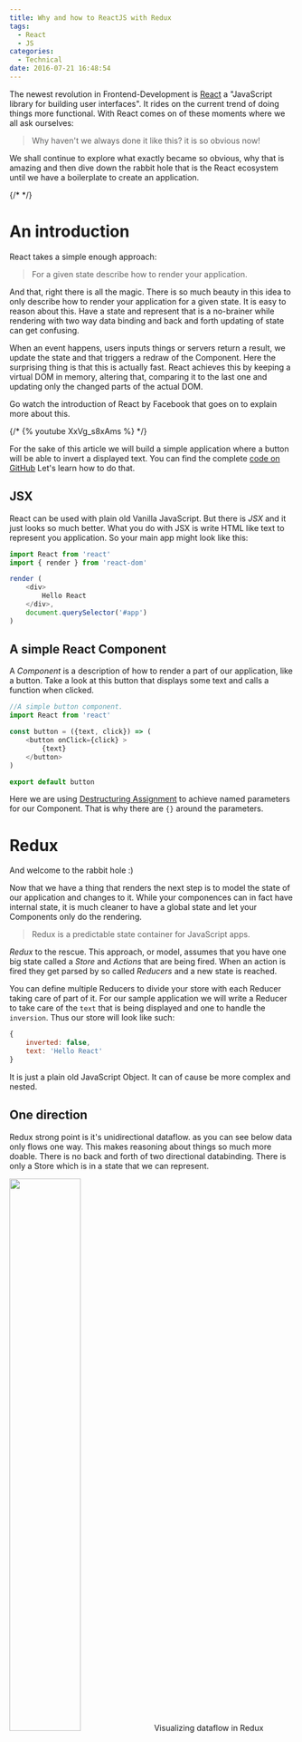 ```yaml
---
title: Why and how to ReactJS with Redux
tags:
  - React
  - JS
categories:
  - Technical
date: 2016-07-21 16:48:54
---
```


The newest revolution in Frontend-Development is [React](https://facebook.github.io/react/) a "JavaScript library for building user interfaces". It rides on the current trend of doing things more functional. With React comes on of these moments where we all ask ourselves:

> Why haven't we always done it like this? it is so obvious now!

We shall continue to explore what exactly became so obvious, why that is amazing and then dive down the rabbit hole that is the React ecosystem until we have a boilerplate to create an application.

{/* <!-- more --> */}

# An introduction

React takes a simple enough approach:

> For a given state describe how to render your application.

And that, right there is all the magic. There is so much beauty in this idea to only describe how to render your application for a given state. It is easy to reason about this. Have a state and represent that is a no-brainer while rendering with two way data binding and back and forth updating of state can get confusing.

When an event happens, users inputs things or servers return a result, we update the state and that triggers a redraw of the Component. Here the surprising thing is that this is actually fast. React achieves this by keeping a virtual DOM in memory, altering that, comparing it to the last one and updating only the changed parts of the actual DOM.

Go watch the introduction of React by Facebook that goes on to explain more about this.

{/* {% youtube XxVg_s8xAms %} */}

For the sake of this article we will build a simple application where a button will be able to invert a displayed text. You can find the complete [code on GitHub](https://github.com/HoverBaum/react-basic) Let's learn how to do that.

## JSX

React can be used with plain old Vanilla JavaScript. But there is _JSX_ and it just looks so much better. What you do with JSX is write HTML like text to represent you application. So your main app might look like this:

```JavaScript
import React from 'react'
import { render } from 'react-dom'

render (
    <div>
        Hello React
    </div>,
    document.querySelector('#app')
)
```

## A simple React Component

A _Component_ is a description of how to render a part of our application, like a button. Take a look at this button that displays some text and calls a function when clicked.

```JavaScript
//A simple button component.
import React from 'react'

const button = ({text, click}) => (
    <button onClick={click} >
        {text}
    </button>
)

export default button
```

Here we are using [Destructuring Assignment](http://es6-features.org/#ParameterContextMatching) to achieve named parameters for our Component. That is why there are `{}` around the parameters.

# Redux

And welcome to the rabbit hole :)

Now that we have a thing that renders the next step is to model the state of our application and changes to it. While your componences can in fact have internal state, it is much cleaner to have a global state and let your Components only do the rendering.

> Redux is a predictable state container for JavaScript apps.

_Redux_ to the rescue. This approach, or model, assumes that you have one big state called a _Store_ and _Actions_ that are being fired. When an action is fired they get parsed by so called _Reducers_ and a new state is reached.

You can define multiple Reducers to divide your store with each Reducer taking care of part of it. For our sample application we will write a Reducer to take care of the `text` that is being displayed and one to handle the `inversion`. Thus our store will look like such:

```JavaScript
{
    inverted: false,
    text: 'Hello React'
}
```

It is just a plain old JavaScript Object. It can of cause be more complex and nested.

## One direction

Redux strong point is it's unidirectional dataflow. as you can see below data only flows one way. This makes reasoning about things so much more doable. There is no back and forth of two directional databinding. There is only a Store which is in a state that we can represent.

<img id="flowDiagram" src="/images/tech/redux-flow.png" style="width: 50%;" />
<span class="caption">Visualizing dataflow in Redux</span>

## Reducers

All [_Reducers_](http://redux.js.org/docs/basics/Reducers.html) will have the same signature `(state, action)`, taking in the last state and the current Action. A Reducer will then check the `action.type` to see if it wants to act on this action and return a new state or the old one. It is important for a reducer to specify an initial state and always return the old state if it doesn't want to react to the action.

An **initial state** for each Reducer is important to generate the initial state of the Redux Store for our application. At the start Redux will call all Reducers with `(undefined, {})` and expects to get a valid instance back. Since we are using ES6 we can handle this using [default parameters](http://es6-features.org/#DefaultParameterValues) like `(state = 'Hello React', action)`.

Returning the **old state** is important for [Reducer composition](http://redux.js.org/docs/basics/Reducers.html#splitting-reducers). This refers to building your store from more than one Reducer. In this scenario each Reducer still gets called for each action though only with the part of the Store they are responsible for. To build the entire Store a Reducer that does not which to act upon an Action should return the old state.

```JavaScript
//The reducer for .text of our store.
const textReducer = (state = 'Hello React', action) => {
    if(action.type === 'SET_TEXT') {
        return action.text
    } else {
        return state
    }
}

export default textReducer
```

## Creating the store

Now that we have Reducers we want to compose them together into a Store. As we will later add things to the creation of the store to do some logging lets keep things clean and first combine all Reducers together. Redux provides `combineReducers` to do just this.

```JavaScript
import { combineReducers } from 'redux'
import inverted from './inverted'
import text from './text'

const reducers = combineReducers({
  inverted,
  text
})

export default reducers
```

Now we can use `createStore`, also provided by Redux, to create a Store from our combined Reducers. We will do this in our `index.js` main entry file by adding:

```JavaScript
import { createStore } from 'redux'
import reducers from './reducers'

const store = createStore(reducers)
```

<span style="display:block;height:2em;"></span>
![Redux helps you to stay organized.](/images/tech/organize.jpg)

## Using the store

To now use the Store for our application we wrap the application into a so called _Provider_ using our Store.

```html
<Provider store="{store}">
  <div>
    <Display />
    <button text="Invert" />
  </div>
</Provider>
```

## Actions

Reduxes way to update the store are [_Actions_](http://redux.js.org/docs/basics/Actions.html) they are created by so called _Actioncreators_. An Action is really just an Event with a single object as payload.

```JavaScript
//Define and export an Actioncreator.
export const setInvertedTrue = () => {
    return {
        type: 'SET_INVERTED_TRUE'
    }
}

export const setText = (text) => {
    return {
        type: 'SET_TEXT',
        text
    }
}
```

The simplest Actioncreator creates and Action that only has a `type`. All actions need to have a type but they may have more payload ontop of their type. Actions can then be _dispatched_. For this Redux provides the dispatch method and we will mostly use this from user input so we will soon so where we get the dispatch method from. For now lets just look at how an Action is dispatched.

```JavaScript
import { setText } from '../actions'

dispatch(setText('New text'))
```

# React and Redux

Now we have React which renders a state of our application and is super good at that and Redux which models the state of our application. Lets get the two of them acquainted.

To let Components talk to the store we will wrap those that need to in _Containers_. Here we will use `connect` which is a magical function provided by Redux to [use it with React](http://redux.js.org/docs/basics/UsageWithReact.html). It takes two arguments `mapStateToProps` and `mapDispatchToProps`, two function that do exactly what they sound like they would. For our button from before this might look like this:

```JavaScript
import { connect } from 'react-redux'
import button from '../components/button'
import { setInvertedTrue, setInvertedFalse } from '../actions'

//Map things from the state onto properties of the component.
const mapStateToProps = (state, ownProperties) => {
    return {
        inverted: state.inverted
    }
}

//Add a function that calls a dispatch.
const mapDispatchToProps = (dispatch) => {
    return {
        click: (inverted) => {
            if(inverted) {
                dispatch(setInvertedFalse())
            } else {
                dispatch(setInvertedTrue())
            }
        }
    }
}

const visibleButtons = connect(
    mapStateToProps,
    mapDispatchToProps
)(button)

export default visibleButtons
```

And here `dispatch` makes an appearance as Redux will provide `mapDispatchToProps` with the `dispatch` function. Another thing you might notice here is that we are passing the `inverted` from the state around. The button really only knows this so it can pass it to its `click` function and we can make the right dispatch. You will find that this is a common pattern. It might seem like a little overhead but this makes sure we can always think in our nice unidirectional dataflow and not access the state at weird and random places. You could also save this in the container in some way but maybe we want to replace the container at some point and keep using the component, so lets put this information there.

# Staying pure

You might have heard the term [_pure function_](https://en.wikipedia.org/wiki/Pure_function) together with React and Redux. A puer function is one that:

- Always returns the same result given an input
- Does not have any _side effects_

So a function that does not alter state of other things or preferably state at all but takes an input and produces an output.

We can gain a lot by using pure functions in the context of Redux and React. Mainly by writing Components and Reducers as pure functions.

> Pure functions will grant us testability and later the ability to _"timetravel"_.

## Pure Components

All examples here are actually pure functions. The Components do not keep state themselves. Anything statefull gets put into the Redux Store and handed to the Component as a property. This makes Components really easy to test as we can just give them a state and can look at how they appear. It also makes them easy to reason about because we are just thinking about a unidirectional flow of data to representation.

This is not to say that Components should have no logic within them. It might make perfect sense to calculate something from an input instead of . But a Component should only change state by dispatching events. This way the store remains the single truth of our applications state.

## Pure Reducers

Pure Reducers will allow for many awesome things. First of which is testability. To ensure that a function returns the right thing given an input can be automated very easily. Even more so when it does not depend on anything else. (Has no side effects).

This mainly means that Reducers should not alter the current state but return a new object. By doing this we can also later implement things like skipping back to a certain state we where at before. Since only Reducers that make changes return new objects this approach stays memory efficient. Wanting to say it does not take up as much storage space as you think as we maintain part of the old structure and simply pointers to new and old parts. There are people who explain this way better than me. Like [the Redux FAQ](https://github.com/reactjs/redux/blob/master/docs/FAQ.md#do-i-have-to-deep-clone-my-state-in-a-reducer-isnt-copying-my-state-going-to-be-slow).

A great help in writing pure Reducers is the ES6 [`Object.assign`](http://devdocs.io/javascript/global_objects/object/assign) which allows us to create new Objects. A common thing you might do is iterate over an array of objects and change a single object within the array. Lets say we have objects with an `id` and `text` property and want to update the text of a single object in a pure way.

```javascript
//Store is actually only the part of the store this reducer is responsible for.
function updateTextForId(store, id, newText) {
  return store.map((obj) => {
    //Find the one object we want to update.
    if (obj.id === id) {
      //Create a new object only where it is needed with the updated text.
      return Object.assign({}, obj, {
        text: newText,
      })
    } else {
      //Else just use the old object.
      return obj
    }
  })
}
```

# Implement a feature

Using something like React or Angular or any other big popular framework frontload a lot of the pain. The gain comes now. Implementing something new now always follows the same schema. I can tell you how to implement anything ever from this point.

1. Build a Reducer
2. Build a Component
3. Connect them

That is literally how you implement anything that you want to add to your application. This makes the effort it takes to implement a new feature quite small and maybe even more importantly enables you to give a good estimate as to how long it takes to implement a feature. It also guaranties you that there are a few simple and contained steps to follow in order to get something to work.

# Structure the code

Here is how our code is structured so far including tests and documentations still to come. As you can see especially JS files are structured according to their purpose into Reducers, Components, Containers and Actions. This structure helps us find the file we want to work on faster.

```bash
.
├── build                          The compiled code
│   ├── index.html                 A way to actually see your app
│   └── js
│       ├── main.js
│       └── main.js.map
├── docs                            Documentation
│   ├── actions                     For Actions in the app
│   └── config                      Config files to generate documentations
│       └── action.config.json
├── node_modules                    Dependencies
├── package.json                    Configuration of your project
├── README.md
├── src                             Stuff your write and resources go here
│   └── js
│       ├── actions                 Redux Actions
│       │   └── index.js
│       ├── components              Pure React Components
│       │   ├── button.js
│       │   └── textDisplay.js
│       ├── containers              Connecting Components to Reduxs store
│       │   ├── visibleButton.js
│       │   └── visibleDisplay.js
│       ├── index.js                Entry point of our app
│       ├── loggingMiddleware.js
│       └── reducers                Redux Reducers
│           ├── index.js            Here Reducers get combined
│           ├── inverted.js         A single Reducer, a part of the store
│           └── text.js
├── test
│   ├── reducers                    Testing individual Reducers
│   │   ├── inverted.js
│   │   └── text.js
│   └── test.js                     Entry point for all tests
└── webpack.config.js               Configuration for webpack
```

# Further down the rabbit hole

![Lets dive further down the rabbit hole, towards the light.](/images/tech/hole.jpg)

Before we finally get to actually see the results of our work I would like to point you to a few things you should consider when building an application with React.

## React Router

[react-router](https://github.com/reactjs/react-router) is a _complete routing library for React_. It does just what it promises, you can use it to build a [one page application](https://en.wikipedia.org/wiki/Single-page_application) using JavaScript to route your user and keeping the URL working. All the good stuff.

## React Router Redux

[react-router-redux](https://github.com/reactjs/react-router-redux) keeps your Redux store and router state in sync. Only use this when you need it ;)

## Asynchronous Actions

Now this is something most people will need. So far all of our Actions work synchronously in the sense that they get dispatched and get handled. But what if you want to get data from the backend?

Well you could build some helper that gets the data and then dispatches an action when it is done. Or you could use actions to do that. If you want to use Action for this go [read the docs](http://redux.js.org/docs/advanced/AsyncActions.html) and get the [thunk middleware](https://github.com/gaearon/redux-thunk).

## Normalization

You build your Redux store, you put a lot of up-front thought into how it should be structured. And then a few weeks into development suddenly some objects are deeply nested into others and you spend half your time finding the objects belonging to one another and extracting sub-objects. It is time to normalize your data.

Wether you get [normalizr](https://github.com/paularmstrong/normalizr) to do the job for you or do it yourself. It is time to extract those deeply nested objects, give them an id and reference that id.

Doing this will make it easier for your Reducers to consume your data and will disentangle your thought processes.

# Buildprocess

> Let me see what I build!

Because we are using many awesome features like JSX and ES6 here that are not natively supported by browsers (yet) we need to transpile our code at some point. My prefered way is [_webpack_](https://webpack.github.io/) to get this job done. Simply because there was a preset for React and I can manage to hack the rest together somehow.

To use webpack we set up a `webpack.config.js` file in the base of our filestructure. This file will contain the standard configuration to run webpack with. You can find my basic file in [this gist](https://gist.github.com/HoverBaum/2dec64c7395529e9bb93af92d7c7e544). Once that is set up all we need is webpack and a way to run it. As with all things i prefer to keep webpack as a dependency of this single project and then use an npm script to run it.

First install all the dependencies. React itself, Redux, webpack and babel which does the actual transformation.

```bash
npm install --save webpack babel-core babel-loader babel-preset-es2015 babel-preset-react react react-dom redux
```

```JavaScript
//Define a script to run the local webpack with pretty colors and watching for changes.
"webpack": "node node_modules/webpack/bin/webpack.js --progress --colors --watch"
```

Now you should see something like the below output when running your new script.

```bash
$ npm run webpack

> react-basic@0.1.0 webpack D:\react-basic
> node node_modules/webpack/bin/webpack.js --progress --colors --watch

Hash: 9f2265bc4db2c1e07831
Version: webpack 1.13.1
Time: 1810ms
      Asset    Size  Chunks             Chunk Names
    main.js  727 kB       0  [emitted]  main
main.js.map  849 kB       0  [emitted]  main
    + 172 hidden modules
```

## Seeing your work

To actually see what I am building I tend to put an `index.html` into my build folder and server that using `live-server`. To set this up we once again install the dependency and set up a npm script.

```bash
npm install --save-dev live-server
```

```JavaScript
"serve": "./node_modules/.bin/live-server ./build"
```

```HTML
<!-- index.html -->
<div id="app">

</div>

<script src="js/main.js"></script>
```

While it will render if you only put this in your `index.html`, do add the head and body tag ;)

```bash
$ npm run serve

> react-basic@0.1.0 serve D:\react-basic
> live-server ./build

Serving "./build" at http://127.0.0.1:8080
```

## All together now

Do we really need to keep two console windows open to run those scrips we just created? Of cause not.

Just use [concurrently](https://www.npmjs.com/package/concurrently) to run both of those scripts at once. At this point I would like to credit [Stackoverflow](http://stackoverflow.com/questions/30950032/how-can-i-run-multiple-npm-scripts-in-parallel).

```bash
npm install --save-dev concurrently
```

```javascript
"dev": "node ./node_modules/concurrently/src/main.js --kill-others \"npm run webpack\" \"npm run serve\"",
```

# Debugging

In the current day and age we are lucky enough to have powerful devtools build into our browsers. So apart from learning how to use them (did you know Chrome supports [breakpoints](https://developers.google.com/web/tools/chrome-devtools/debug/breakpoints/add-breakpoints)?) here are a few things that will help you debug.

## Sourcemaps

> Using source maps allows developers to maintain a straight-forward debugging environment while at the same time optimizing their sites for performance.

This conclusion by [Matt West](http://blog.teamtreehouse.com/introduction-source-maps) sums it up quite well. We compile all our code into a single bundled file using webpack and sourcemaps help us to know where an error is. In practice using sourcemaps will enable us to see in the devtools of our browser in which file a line of code is that failes instead of getting `line 37569` in `bundle.js`.

In Chrome devtools you can also hit `Ctrl + P` to open any source file and look at it. Even set debugging breakpoints in those files and the browser will break when this line in the bundle gets reached.

If you follow the webpack config linked above you will get sourcemaps.

## Logging middleware

Redux can be extended using [middleware](http://redux.js.org/docs/advanced/Middleware.html). That same page suggests how to implement a logging middleware. I put that into a [gist](https://gist.github.com/HoverBaum/022905d9c6ca4f7fcd06664ea7e63415). You can then use it like such:

```JavaScript
import { createStore, combineReducers, applyMiddleware } from 'redux'
import { logger, crashReporter } from './loggingMiddleware'

let store = createStore(
  reducers,

  // applyMiddleware() tells createStore() how to handle middleware
  applyMiddleware(logger, crashReporter)
)
```

This will give you output on the console showing you what is happening in your app. For our little test application you might see something like:

```javascript
next state
 Object {inverted: false, text: "Hello React"}
dispatching
 Object {type: "SET_INVERTED_TRUE"}
next state
 Object {inverted: true, text: "Hello React"}
```

## Devtools

There are several tool out there that you can get to help you develop with React and Redux.

I definitely advice you to get the [React Developer Tools](https://chrome.google.com/webstore/detail/react-developer-tools/fmkadmapgofadopljbjfkapdkoienihi). They give you an overview of all currently rendered Components and what properties they where given. This way when something looks weird you can see which property is different from what you expected.

The [Reduc DevTools](https://github.com/gaearon/redux-devtools) are really powerful. And a pain to set up. They are a nice way to look at things and I encourage you to look at them but you can probably live with the logging middleware and not go through the trouble of adding this to you application.

## How to debug

When you look at a problem with an app build on React and Redux there are three types of possible problems:

1. Rendering errors
2. State miscalculation
3. Problems connecting the Store to Components

And this right here is one of the awesome things we get from using React and Redux and thus separating the concerns of handling the state and display of our application. Whenever you find a bug it will be withing those three categories. Let's look at how to find out where your problem lies.

<img
  id="flowDiagram"
  src="/images/tech/debugReactReduxFlowChart.png"
  style="width: 70%;"
/>
<span class="caption">Basic flowchart to find the source of a bug.</span>

### 1 Rendering

Get your Component on it's own and look at it with different inputs. Well that is the manual way. A more sophisticated approach will be to use the React devtools to look at what input the Components gets. I find that usually my Component either displays the wrong thing but is given the right thing or got the right thing in which case I look at a problem of case three.

### 2 State

Use your logging middleware or the Redux devtools to find the Action that caused the state to go wrong or the place where an Action is not being dispatched in which case this is a case three problem.

When an Action updates the store wrong you should look at the corresponding Reducer. Probably best to write a test for that.

### 3 Connecting

This is easiest to get wrong. Fire the right action for everything, fire the action at all, hand down the right properties from Containers through Components. Many things can be bugged here but once you know that it is a problem with connecting Components and Store you will surely find the problem.

# Testing

The thing every developer dreads and fears and management sees as an unneeded waste of time that could be spend working, after all the program is running, is it not?

## Testing Reducers

We kept all our Reducers to be pure functions this means they are ideal for testing. They don't depend on anything else just themselves and their input. And do you remember from debugging that one of three sources for bugs are Reducers? Or the way your Store is changed? Well testing Reducers can get you pretty sure that they are doing what they are supposed to. Effectively getting rid of one of three sources of bugs.

The [videos to get started with Redux](https://egghead.io/series/getting-started-with-redux) actually do a good job at showing how to test Reducers. My approach is highly influenced by that. We will be using [Tape](https://github.com/substack/tape) as our testing "framework". It is a lightweight testing harness for JavaScript that provides only a handful of [assertions](https://github.com/substack/tape#methods) and produces [TAP](https://en.wikipedia.org/wiki/Test_Anything_Protocol) output. Read this [gist about using Tape](https://gist.github.com/HoverBaum/d9e7588c0cb5d704e966c780992c9c5b) to get familiar with it. Or just follow along for a quick start on how to use it to test Reducers.

## Setup Tape

Once again install dependencies and create a npm script. Here we also add something to make the TAP output look nicer.

```bash
npm install --save-dev tap-spec tape browserify babelify deep-freeze-node
```

```JavaScript
"test": "node ./node_modules/browserify/bin/cmd.js test/test.js -t [ babelify --presets [ es2015 react ] ] | node | tap-spec"
```

This is a bit more to once again transpile ES6 and to be able to use `import` as well as `require` in our tests. We will be using `deep-freeze-node` to ensure our reducers return new Objects. Let us test the text Reducer.

```JavaScript
const freeze = require('deep-freeze-node')

//Import the Reducer and ActionCreator.
import textReducer from '../../src/js/reducers/text'
import { setText } from '../../src/js/actions'

module.exports = function testText(test) {
    test('Text', function(t) {

        //Test the initial value.
        const store1 = textReducer(undefined, {})
        freeze(store1)
        t.equal(store1, 'Hello React', 'Initial Value correct')

        //Test the setting of a new value.
        const secondText = 'Hello World'
        const store2 = textReducer(store1, setText(secondText))

        //Allways freeze new stores.
        freeze(store2)
        t.equal(store2, secondText, 'Can set the text')

        //All tests are done.
        t.end()
    })
}
```

I like to organize my test files into single files for each Reducer and connect them in a single entry point at `test/test.js`.

```JavaScript
const test = require('tape')

require('./reducers/text')(test)
```

And now we can run the tests using `npm test` to get a nice report.

```bash
$ npm test

> react-basic@0.1.0 test D:\react-basic
> node ./node_modules/browserify/bin/cmd.js test/test.js -t [ babelify --presets [ es2015 react ] ] | node | tap-spec

  Text

    √ Initial Value correct
    √ Can set the text

  total:     2
  passing:   2
  duration:  1.1s
```

# Documenting

Yet another thing that no one in real life ever has the time for. The standard to document JavaScript is pretty much [JSDoc](http://usejsdoc.org/index.html). Go have a look at that if you want to document your application which is a nice thing to do ;)

I want to talk about how I document Actions for Redux. Actions themselves are nothing JSDoc knows about but it knows [events](http://usejsdoc.org/tags-event.html). That is why I decided to document all Actions I dispatch as events. Finding that it helps to know all the Actions I can dispatch. Because I created a lot of Action and knowing myself next week or definitely when I have to fix a bug in two weeks I will not remember all of them. Reading a nicely formatted documentation is easier for me than finding the types of Actions I have Actioncreators for in my code.

```JavaScript
/**
 *   A redux action fired in the System.
 *   @typedef     {Object} Action
 *   @property     {String} type         - The type of action.
 */

/**
 *   Set the currently displayed text.
 *   @event     SET_TEXT
 *   @type        {Action}
 */

export const setText = (text) => {
    return {
        type: 'SET_TEXT',
        text
    }
}
```

So I first define myself a type of events that I call `Action` of which I then use to define events. Take note that Actioncreators should be documented separately if you wish to do so because they are different from Actions, something the Redux documentation likes to go on about.

## Setup JSDoc

And here go some more dependencies and npm scripts. This is setup to document different things through different configurations. I usually also like to create markdwon documentations to include in readmes. You can read more about [how I usually document JavaScript](https://gist.github.com/HoverBaum/bda5f85e03410d7bad758dd697e3f795).

```bash
npm install --save-dev jsdoc docdash live-server
```

```javascript
"jsdoc-actions": "./node_modules/.bin/jsdoc --configure docs/config/action.config.json --verbose",
"serve-docs": "./node_modules/.bin/live-server ./docs"
```

# #AWESOME

> WE MADE IT!!!

There is a basic React app running using Redux to maintain the state of our application. And we even have tests and Documentation going.

Now you can "_start_" to build an application. I know this has been a lot of pain. But trust me we are frontloading a lot of the development pain here. And hey you can get the [repo on GitHub](https://github.com/HoverBaum/react-basic) to get all this free of effort.

I hope that you see the greatness of this setup. How nice and easy it is to reason about this approach how greatly it streamlines development and debugging.
